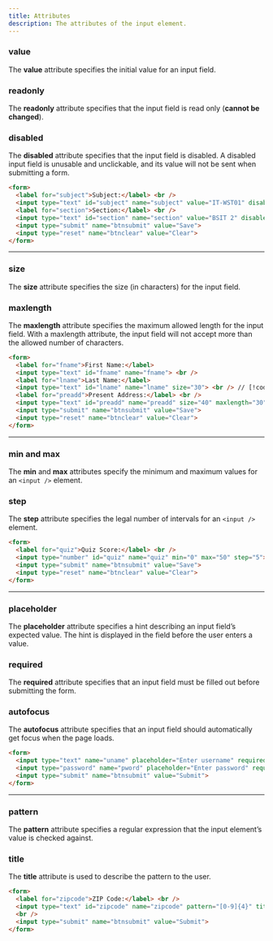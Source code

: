 ```yaml
---
title: Attributes
description: The attributes of the input element.
---
```


### value

The **value** attribute specifies the initial value for an input field.

### readonly

The **readonly** attribute specifies that the input field is read only (**cannot be changed**).

### disabled

The **disabled** attribute specifies that the input field is disabled. A disabled input field is unusable and unclickable, and its value will not be sent when submitting a form.

```html
<form>
  <label for="subject">Subject:</label> <br />
  <input type="text" id="subject" name="subject" value="IT-WST01" disabled> <br /> // [!code highlight]
  <label for="section">Section:</label> <br />
  <input type="text" id="section" name="section" value="BSIT 2" disabled> <br /> // [!code highlight]
  <input type="submit" name="btnsubmit" value="Save">
  <input type="reset" name="btnclear" value="Clear">
</form>
```

-----

### size

The **size** attribute specifies the size (in characters) for the input field.

### maxlength

The **maxlength** attribute specifies the maximum allowed length for the input field. With a maxlength attribute, the input field will not accept more than the allowed number of characters.

```html
<form>
  <label for="fname">First Name:</label>
  <input type="text" id="fname" name="fname"> <br />
  <label for="lname">Last Name:</label>
  <input type="text" id="lname" name="lname" size="30"> <br /> // [!code highlight]
  <label for="preadd">Present Address:</label> <br />
  <input type="text" id="preadd" name="preadd" size="40" maxlength="30"> <br /> // [!code highlight]
  <input type="submit" name="btnsubmit" value="Save">
  <input type="reset" name="btnclear" value="Clear">
</form>
```

-----

### min and max

The **min** and **max** attributes specify the minimum and maximum values for an `<input />` element.

### step

The **step** attribute specifies the legal number of intervals for an `<input />` element.

```html
<form>
  <label for="quiz">Quiz Score:</label> <br />
  <input type="number" id="quiz" name="quiz" min="0" max="50" step="5"> <br /> // [!code highlight]
  <input type="submit" name="btnsubmit" value="Save">
  <input type="reset" name="btnclear" value="Clear">
</form>
```

-----

### placeholder

The **placeholder** attribute specifies a hint describing an input field’s expected value. The hint is displayed in the field before the user enters a value.

### required

The **required** attribute specifies that an input field must be filled out before submitting the form.

### autofocus

The **autofocus** attribute specifies that an input field should automatically get focus when the page loads.

```html
<form>
  <input type="text" name="uname" placeholder="Enter username" required autofocus> <br /> // [!code highlight]
  <input type="password" name="pword" placeholder="Enter password" required> <br /> // [!code highlight]
  <input type="submit" name="btnsubmit" value="Submit">
</form>
```

-----

### pattern

The **pattern** attribute specifies a regular expression that the input element’s value is checked against.

### title

The **title** attribute is used to describe the pattern to the user.

```html
<form>
  <label for="zipcode">ZIP Code:</label> <br />
  <input type="text" id="zipcode" name="zipcode" pattern="[0-9]{4}" title="4 digit zipcode"> // [!code highlight]
  <br />
  <input type="submit" name="btnsubmit" value="Submit">
</form>
```
